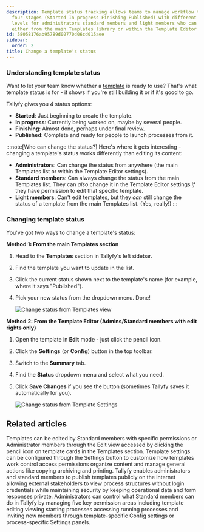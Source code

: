 ```yaml
---
description: Template status tracking allows teams to manage workflow templates through
  four stages (Started In progress Finishing Published) with different permission
  levels for administrators standard members and light members who can update status
  either from the main Templates library or within the Template Editor settings.
id: 58058176ab95789d02770d06cd015aee
sidebar:
  order: 2
title: Change a template's status
---
```



### Understanding template status

Want to let your team know whether a [template](/products/pro/documenting/templates/) is ready to use? That's what template status is for - it shows if you're still building it or if it's good to go.

Tallyfy gives you 4 status options:

- **Started**: Just beginning to create the template.
- **In progress**: Currently being worked on, maybe by several people.
- **Finishing**: Almost done, perhaps under final review.
- **Published**: Complete and ready for people to launch processes from it.

:::note[Who can change the status?]
Here's where it gets interesting - changing a template's status works differently than editing its content:

- **Administrators**: Can change the status from anywhere (the main Templates list or within the Template Editor settings).
- **Standard members**: Can always change the status from the main Templates list. They can *also* change it in the Template Editor settings *if* they have permission to edit that specific template.
- **Light members**: Can't edit templates, but they *can* still change the status of a template from the main Templates list. (Yes, really!)
:::

### Changing template status

You've got two ways to change a template's status:

**Method 1: From the main Templates section**
<Steps>
1.  Head to the **Templates** section in Tallyfy's left sidebar.
2.  Find the template you want to update in the list.
3.  Click the current status shown next to the template's name (for example, where it says "Published").
4.  Pick your new status from the dropdown menu. Done!

    ![Change status from Templates view](https://screenshots.tallyfy.com/tallyfy%2Fpro%2Fdesktop-light-change-status-template-template-section.png)
</Steps>

**Method 2: From the Template Editor (Admins/Standard members with edit rights only)**
<Steps>
1.  Open the template in **Edit** mode - just click the pencil icon.
2.  Click the **Settings** (or **Config**) button in the top toolbar.
3.  Switch to the **Summary** tab.
4.  Find the **Status** dropdown menu and select what you need.
5.  Click **Save Changes** if you see the button (sometimes Tallyfy saves it automatically for you).

    ![Change status from Template Settings](https://screenshots.tallyfy.com/tallyfy%2Fpro%2Fdesktop-light-change-status-template-settings.png)
</Steps>


## Related articles
<CardGrid>
<LinkTitleCard header="<b>Templates > Edit a template</b>" href="/products/pro/documenting/templates/edit-templates/" > Templates can be edited by Standard members with specific permissions or Administrator members through the Edit view accessed by clicking the pencil icon on template cards in the Templates section. </LinkTitleCard>
<LinkTitleCard header="<b>Templates > Configure your template</b>" href="/products/pro/documenting/templates/config/" > Template settings can be configured through the Settings button to customize how templates work control access permissions organize content and manage general actions like copying archiving and printing. </LinkTitleCard>
<LinkTitleCard header="<b>Templates > Publish a template</b>" href="/products/pro/documenting/templates/how-to-make-my-tallyfy-template-public/" > Tallyfy enables administrators and standard members to publish templates publicly on the internet allowing external stakeholders to view process structures without login credentials while maintaining security by keeping operational data and form responses private. </LinkTitleCard>
<LinkTitleCard header="<b>Members > Manage member permissions</b>" href="/products/pro/documenting/members/how-do-i-manage-member-permissions-in-tallyfy/" > Administrators can control what Standard members can do in Tallyfy by managing five key permission areas including template editing viewing starting processes accessing running processes and inviting new members through template-specific Config settings or process-specific Settings panels. </LinkTitleCard>
</CardGrid>